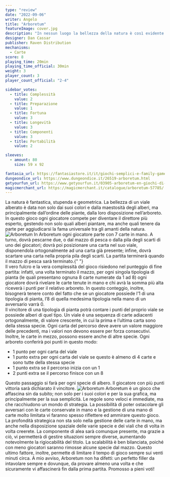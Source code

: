 ```yaml
---
type: "review"
date: "2022-09-06"
writer: Angelo
title: "Arboretum"
featureImage: cover.jpg
description: "In nessun luogo la bellezza della natura è così evidente come nei colori splendenti di un arboreto"
designer: Dan Cassar
publisher: Raven Distribution
mechanisms:
  - Carte
score: 8
playing_time: 20min
playing_time_official: 30min
weight: 3
player_count: 3
player_count_official: "2-4"

sidebar_votes:
  - title: Complessità
    value: 2
  - title: Preparazione
    value: 1
  - title: Fortuna
    value: 3
  - title: Longevità
    value: 3
  - title: Componenti
    value: 3
  - title: Portabilità
    value: 2

sleeves:
  - amount: 80
    size: 59 x 92

fantasia_url: https://fantasiastore.it/it/giochi-semplici-e-family-games/13799-arboretum-ita.html
dungeondice_url: https://www.dungeondice.it/26519-arboretum.html
getyourfun_url: https://www.getyourfun.it/03905-arboretum-en-giochi-di-carte.html
magicmerchant_url: https://magicmerchant.it/catalogue/arboretum-57785/
---
```


<Setting>
  La natura è fantastica, stupenda e geometrica. La bellezza di un viale
  alberato è data non solo dai suoi colori e dalla maestosità degli alberi, ma
  principalmente dall’ordine delle piante, dalla loro disposizione
  nell’arboreto. In questo gioco ogni giocatore compete per diventare il
  direttore più esperto, gestendo non solo quali alberi piantare, ma anche quali
  tenere da parte per aggiudicarsi la fama universale tra gli amanti della
  natura.
</Setting>

<img src="./game1.jpg" alt="Arboretum" />

<Rules>
  In Arboretum ogni giocatore parte con 7 carte in mano. A turno, dovrà pescarne
  due, o dal mazzo di pesca o dalla pila degli scarti di uno dei giocatori;
  dovrà poi posizionare una carta nel suo viale, disponendola ortogonalmente ad
  una carta già presente; infine, dovrà scartare una carta nella propria pila
  degli scarti. La partita terminerà quando il mazzo di pesca sarà terminato.{" "}
  <br />
  Il vero fulcro e la vera complessità del gioco risiedono nel punteggio di fine
  partita: infatti, una volta terminato il mazzo, per ogni singola tipologia di pianta
  (le quali presentano ognuna 8 carte numerate da 1 ad 8) ogni giocatore dovrà rivelare
  le carte tenute in mano e chi avrà la somma più alta riceverà i punti per il relativo
  arboreto. In questo conteggio, inoltre, bisognerà tenere conto del fatto che se
  un giocatore possiede l’1 di una tipologia di pianta, l’8 di quella medesima tipologia
  nella mano di un avversario varrà 0. <br />
  Il vincitore di una tipologia di pianta potrà contare i punti del proprio
  viale se possiede alberi di quel tipo. Un viale è una sequenza di carte
  adiacenti ortogonalmente, di valore crescente, in cui la prima e l’ultima
  carta sono della stessa specie. Ogni carta del percorso deve avere un valore
  maggiore delle precedenti, ma i valori non devono essere per forza
  consecutivi. Inoltre, le carte in mezzo, possono essere anche di altre specie.
  Ogni arboreto conferirà poi punti in questo modo:
  <ul>
    <li>1 punto per ogni carta del viale</li>
    <li>
      1 punto extra per ogni carta del viale se questo è almeno di 4 carte e
      sono tutte della stessa specie
    </li>
    <li>1 punto extra se il percorso inizia con un 1</li>
    <li>2 punti extra se il percorso finisce con un 8</li>
  </ul>
  Questo passaggio si farà per ogni specie di albero. Il giocatore con più punti
  vittoria sarà dichiarato il vincitore.
</Rules>

<img src="./game2.jpg" alt="Arboretum" />

<Feedback>
  Arboretum è un gioco che affascina sin da subito; non solo per i suoi colori e
  per la sua grafica, ma principalmente per la sua semplicità. Le regole sono
  veloci e immediate, ma che racchiudono un mondo di strategia. La possibilità
  di poter ostacolare gli avversari con le carte conservate in mano e la
  gestione di una mano di carte molto limitata vi faranno spesso riflettere ed
  ammirare questo gioco. La profondità strategica non sta solo nella gestione
  delle carte in mano, ma anche nella disposizione spaziale delle varie specie e
  dei viali che di volta in volta creerete. La componente di alea sarà comunque
  presente, ma grazie a ciò, vi permetterà di gestire situazioni sempre diverse,
  aumentando notevolmente la rigiocabilità del titolo. La scalabilità è ben
  bilanciata, poiché con meno giocatori saranno rimosse alcune specie dal mazzo.
  Questo ultimo fattore, inoltre, permette di limitare il tempo di gioco sempre
  sui venti minuti circa. A mio avviso, Arboretum non ha difetti: un perfetto
  filler da intavolare sempre e dovunque, da provare almeno una volta e che
  sicuramente vi affascinerà fin dalla prima partita. Promosso a pieni voti!
</Feedback>

<Instagram id="CiKWPyuDPK-" />
